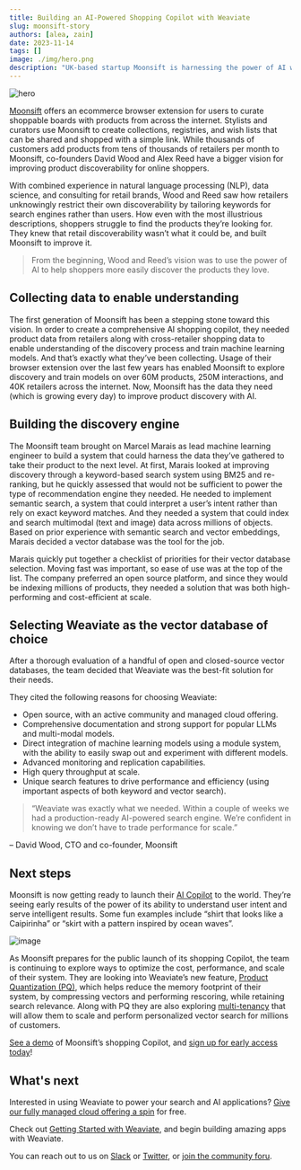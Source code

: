 ```yaml
---
title: Building an AI-Powered Shopping Copilot with Weaviate
slug: moonsift-story
authors: [alea, zain]
date: 2023-11-14
tags: []
image: ./img/hero.png
description: "UK-based startup Moonsift is harnessing the power of AI with Weaviate."
---
```

![hero](img/hero.png)

<!-- truncate -->

[Moonsift](https://www.moonsift.com/) offers an ecommerce browser extension for users to curate shoppable boards with products from across the internet. Stylists and curators use Moonsift to create collections, registries, and wish lists that can be shared and shopped with a simple link. While thousands of customers add products from tens of thousands of retailers per month to Moonsift, co-founders David Wood and Alex Reed have a bigger vision for improving product discoverability for online shoppers. 

With combined experience in natural language processing (NLP), data science, and consulting for retail brands, Wood and Reed saw how retailers unknowingly restrict their own discoverability by tailoring keywords for search engines rather than users. How even with the most illustrious descriptions, shoppers struggle to find the products they’re looking for. They knew that retail discoverability wasn’t what it could be, and built Moonsift to improve it. 

> From the beginning, Wood and Reed’s vision was to use the power of AI to help shoppers more easily discover the products they love.

## Collecting data to enable understanding 
The first generation of Moonsift has been a stepping stone toward this vision. In order to create a comprehensive AI shopping copilot, they needed product data from retailers along with cross-retailer shopping data to enable understanding of the discovery process and train machine learning models. And that’s exactly what they’ve been collecting. Usage of their browser extension over the last few years has enabled Moonsift to explore discovery and train models on over 60M products, 250M interactions, and 40K retailers across the internet. Now, Moonsift has the data they need (which is growing every day) to improve product discovery with AI. 

## Building the discovery engine 
The Moonsift team brought on Marcel Marais as lead machine learning engineer to build a system that could harness the data they’ve gathered to take their product to the next level. At first, Marais looked at improving discovery through a keyword-based search system using BM25 and re-ranking, but he quickly assessed that would not be sufficient to power the type of recommendation engine they needed. He needed to implement semantic search, a system that could interpret a user’s intent rather than rely on exact keyword matches. And they needed a system that could index and search multimodal (text and image) data across millions of objects. Based on prior experience with semantic search and vector embeddings, Marais decided a vector database was the tool for the job. 

Marais quickly put together a checklist of priorities for their vector database selection. Moving fast was important, so ease of use was at the top of the list. The company preferred an open source platform, and since they would be indexing millions of products, they needed a solution that was both high-performing and cost-efficient at scale. 

## Selecting Weaviate as the vector database of choice 
After a thorough evaluation of a handful of open and closed-source vector databases, the team decided that Weaviate was the best-fit solution for their needs.

They cited the following reasons for choosing Weaviate:  

* Open source, with an active community and managed cloud offering.
* Comprehensive documentation and strong support for popular LLMs and multi-modal models.
* Direct integration of machine learning models using a module system, with the ability to easily swap out and experiment with different models.
* Advanced monitoring and replication capabilities.
* High query throughput at scale.
* Unique search features to drive performance and efficiency (using important aspects of both keyword and vector search).

> “Weaviate was exactly what we needed. Within a couple of weeks we had a production-ready AI-powered search engine. We’re confident in knowing we don’t have to trade performance for scale.”

– David Wood, CTO and co-founder, Moonsift

## Next steps 
Moonsift is now getting ready to launch their [AI Copilot](https://www.moonsift.com/copilot) to the world. They’re seeing early results of the power of its ability to understand user intent and serve intelligent results. Some fun examples include “shirt that looks like a Caipirinha” or “skirt with a pattern inspired by ocean waves”.

![image](img/image1.png)

As Moonsift prepares for the public launch of its shopping Copilot, the team is continuing to explore ways to optimize the cost, performance, and scale of their system. They are looking into Weaviate’s new feature, [Product Quantization (PQ)](/blog/pq-rescoring), which helps reduce the memory footprint of their system, by compressing vectors and performing rescoring, while retaining search relevance. Along with PQ they are also exploring [multi-tenancy](/blog/multi-tenancy-vector-search) that will allow them to scale and perform personalized vector search for millions of customers. 


[See a demo](https://www.youtube.com/watch?v=hOsBxvV9rvI) of Moonsift’s shopping Copilot, and [sign up for early access today](https://www.moonsift.com/copilot)!


## What's next
Interested in using Weaviate to power your search and AI applications? [Give our fully managed cloud offering a spin](https://console.weaviate.cloud/) for free. 

Check out [Getting Started with Weaviate](/developers/weaviate/quickstart), and begin building amazing apps with Weaviate.

You can reach out to us on [Slack](https://weaviate.io/slack) or [Twitter](https://twitter.com/weaviate_io), or [join the community foru](https://forum.weaviate.io/).

